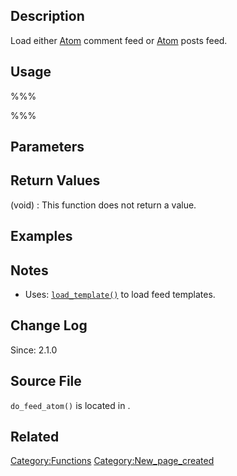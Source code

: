 == Description ==
Load either [[wikipedia:Atom_(standard)|Atom]] comment feed or [[wikipedia:Atom_(standard)|Atom]] posts feed.

== Usage ==
%%%<?php do_feed_atom( $for_comments ) ?>%%%

== Parameters ==
{{Parameter|$for_comments|boolean|<tt>true</tt> for the comment feed, <tt>false</tt> for normal feed.}}

== Return Values ==
; (void) : This function does not return a value.

== Examples ==
<!-- Need creative examples. Feel free to link to external examples. -->

== Notes ==
* Uses: [[Function_Reference/load_template|<tt>load_template()</tt>]] to load feed templates.

== Change Log ==
Since: 2.1.0

== Source File ==

<tt>do_feed_atom()</tt> is located in {{Trac|wp-includes/functions.php}}.

== Related ==
<!--
    To Do:
    Need to find related functions.
    Need to create groups of functions and create templates to add them to a page quickly.
    Some functions may be related to many groups of functions.
-->

{{Tag Footer}}

[[Category:Functions]]
[[Category:New_page_created]]
